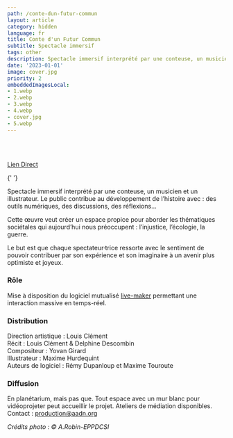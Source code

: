 ```yaml
---
path: /conte-dun-futur-commun
layout: article
category: hidden
language: fr
title: Conte d'un Futur Commun
subtitle: Spectacle immersif
tags: other
description: Spectacle immersif interprété par une conteuse, un musicien et un illustrateur.
date: '2023-01-01'
image: cover.jpg
priority: 2
embeddedImagesLocal:
- 1.webp
- 2.webp
- 3.webp
- 4.webp
- cover.jpg
- 5.webp
---
```


<br/>
<br/>

<ResponsiveIframe
  src="https://www.youtube.com/embed/kLPpmxxGzkA?si=-IzW3xV7_M7EYdHX"
  width="1920"
  height="1080"
/>

[Lien Direct](https://www.youtube.com/embed/kLPpmxxGzkA?si=-IzW3xV7_M7EYdHX)


<ImageGrid props={props.data.mdx.frontmatter.embeddedImagesLocal} />{' '}



Spectacle immersif interprété par une conteuse, un musicien et un illustrateur.
Le public contribue au développement de l’histoire avec : des outils numériques, des discussions, des réflexions…  
  
Cette œuvre veut créer un espace propice pour aborder les thématiques sociétales qui aujourd’hui nous préoccupent : l’injustice, l’écologie, la guerre.

Le but est que chaque spectateur·trice ressorte avec le sentiment de pouvoir contribuer par son expérience et son imaginaire à un avenir plus optimiste et joyeux.


### Rôle
Mise à disposition du logiciel mutualisé [live-maker](/live-maker) permettant une interaction massive en temps-réel.


### Distribution
Direction artistique : Louis Clément  
Récit : Louis Clément & Delphine Descombin  
Compositeur : Yovan Girard  
Illustrateur : Maxime Hurdequint  
Auteurs de logiciel : Rémy Dupanloup et Maxime Touroute

### Diffusion
En planétarium, mais pas que. Tout espace avec un mur blanc pour vidéoprojeter peut accueillir le projet. Ateliers de médiation disponibles.  
Contact : [production@aadn.org](mailto:production@aadn.org)
  
  

_Crédits photo : © A.Robin-EPPDCSI_
